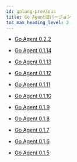 ```yaml
---
id: golang-previous
title: Go Agent旧バージョン
toc_max_heading_level: 2
---
```


- [Go Agent 0.2.2](golang-0_2_2)

- [Go Agent 0.1.14](golang-0_1_14)

- [Go Agent 0.1.13](golang-0_1_13)

- [Go Agent 0.1.12](golang-0_1_12)

- [Go Agent 0.1.11](golang-0_1_11)

- [Go Agent 0.1.10](golang-0_1_10)

- [Go Agent 0.1.9](golang-0_1_9)

- [Go Agent 0.1.8](golang-0_1_8)

- [Go Agent 0.1.7](golang-0_1_7)

- [Go Agent 0.1.6](golang-0_1_6)

- [Go Agent 0.1.5](golang-0_1_5)
